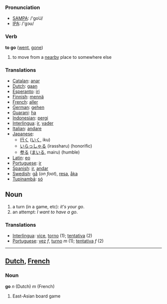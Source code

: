 === Pronunciation ===
*[[w:SAMPA|SAMPA]]: /'goU/
*[[w:IPA|IPA]]: /'gɔʊ/

=== Verb ===

'''to go''' ([[went]], [[gone]])

# to move from a [[nearby]] place to somewhere else

=== Translations ===
*[[Catalan]]: [[anar]]
*[[Dutch]]: [[gaan]]
*[[Esperanto]]: [[iri]]
*[[Finnish]]: [[mennä]]
*[[French]]: [[aller]]
*[[German]]: [[gehen]]
*[[Guarani]]: [[ha]]
*[[Indonesian]]: [[pergi]]
*[[Interlingua]]: [[ir]], [[vader]]
*[[Italian]]: [[andare]]
*[[Japanese]]: 
** [[行く]] ([[いく]], iku)
** [[いらっしゃる]] (irassharu) (honorific)
** [[参る]] ([[まいる]], mairu) (humble)
*[[Latin]]: [[eo]]
*[[Portuguese]]: [[ir]]
*[[Spanish]]: [[ir]], [[andar]]
*[[Swedish]]: [[gå]] (''on foot''), [[resa]], [[åka]]
*[[Tupinambá]]: [[só]]

== Noun ==
# a turn (in a game, etc): ''it's your go''.
# an attempt: ''I want to have a go''.

=== Translations ===
*[[Interlingua]]: [[vice]], [[torno]] (1); [[tentativa]] (2)
*[[Portuguese]]: [[vez]] ''f'', [[turno]] ''m'' (1); [[tentativa]] ''f'' (2)

----
== [[Dutch]], [[French]] ==
=== Noun ===
'''go''' ''n'' (Dutch) ''m'' (French)
# East-Asian board game